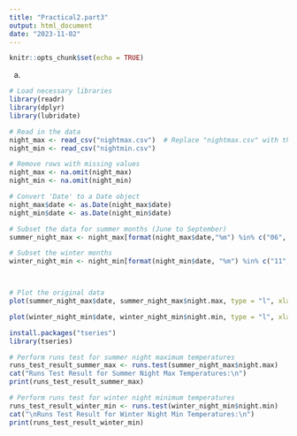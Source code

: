 ```yaml
---
title: "Practical2.part3"
output: html_document
date: "2023-11-02"
---
```


```r
knitr::opts_chunk$set(echo = TRUE)
```

a)
```r

# Load necessary libraries
library(readr)
library(dplyr)
library(lubridate)

# Read in the data
night_max <- read_csv("nightmax.csv")  # Replace "nightmax.csv" with the actual file name
night_min <- read_csv("nightmin.csv")

# Remove rows with missing values
night_max <- na.omit(night_max)
night_min <- na.omit(night_min)

# Convert 'Date' to a Date object
night_max$date <- as.Date(night_max$date)
night_min$date <- as.Date(night_min$date)

# Subset the data for summer months (June to September)
summer_night_max <- night_max[format(night_max$date,"%m") %in% c("06", "07", "08", "09"), ] 

# Subset the winter months
winter_night_min <- night_min[format(night_min$date, "%m") %in% c("11", "12", "01", "02"), ]



# Plot the original data
plot(summer_night_max$date, summer_night_max$night.max, type = "l", xlab = "Date", ylab = "Night Max Temperature", main = "Summer Night Max Temperatures")

plot(winter_night_min$date, winter_night_min$night.min, type = "l", xlab = "Date", ylab = "Night Min Temperature", main = "Winter Night Min Temperatures")

```

```r
install.packages("tseries")
library(tseries)

# Perform runs test for summer night maximum temperatures
runs_test_result_summer_max <- runs.test(summer_night_max$night.max)
cat("Runs Test Result for Summer Night Max Temperatures:\n")
print(runs_test_result_summer_max)

# Perform runs test for winter night minimum temperatures
runs_test_result_winter_min <- runs.test(winter_night_min$night.min)
cat("\nRuns Test Result for Winter Night Min Temperatures:\n")
print(runs_test_result_winter_min)

```


